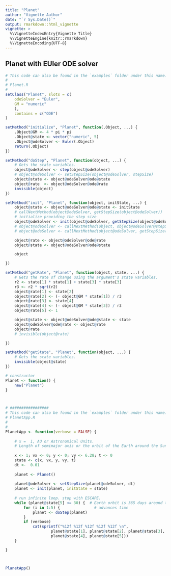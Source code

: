 ```yaml
---
title: "Planet"
author: "Vignette Author"
date: "`r Sys.Date()`"
output: rmarkdown::html_vignette
vignette: >
  %\VignetteIndexEntry{Vignette Title}
  %\VignetteEngine{knitr::rmarkdown}
  %\VignetteEncoding{UTF-8}
---
```


## Planet with EUler ODE solver

```r
# This code can also be found in the `examples` folder under this name:
# 
# Planet.R
#
setClass("Planet", slots = c(
    odeSolver = "Euler",
    GM = "numeric"
    ),
    contains = c("ODE")
)

setMethod("initialize", "Planet", function(.Object, ...) {
    .Object@GM <- 4 * pi * pi
    .Object@state <- vector("numeric", 5)
    .Object@odeSolver <- Euler(.Object)
    return(.Object)
})

setMethod("doStep", "Planet", function(object, ...) {
    # Gets the state variables.
    object@odeSolver <- step(object@odeSolver)
    # object@odeSolver <- setStepSize(object@odeSolver, stepSize)
    object@state <- object@odeSolver@ode@state
    object@rate  <- object@odeSolver@ode@rate
    invisible(object)
})

setMethod("init", "Planet", function(object, initState, ...) {
    object@state <- object@odeSolver@ode@state <- initState
    # callNextMethod(object@odeSolver, getStepSize(object@odeSolver))
    # initialize providing the step size
    object@odeSolver <- init(object@odeSolver, getStepSize(object@odeSolver))
    # object@odeSolver <- callNextMethod(object, object@odeSolver@stepSize)
    # object@odeSolver <- callNextMethod(object@odeSolver, getStepSize(object@odeSolver))

    object@rate <- object@odeSolver@ode@rate
    object@state <- object@odeSolver@ode@state

    object

})

setMethod("getRate", "Planet", function(object, state, ...) {
    # Gets the rate of change using the argument's state variables.
    r2 <- state[1] * state[1] + state[3] * state[3]
    r3 <- r2 * sqrt(r2)
    object@rate[1] <- state[2]
    object@rate[2] <- (- object@GM * state[1]) / r3
    object@rate[3] <- state[4]
    object@rate[4] <- (- object@GM * state[3]) / r3
    object@rate[5] <- 1

    object@state <- object@odeSolver@ode@state <- state
    object@odeSolver@ode@rate <- object@rate
    object@rate
    # invisible(object@rate)

})

setMethod("getState", "Planet", function(object, ...) {
    # Gets the state variables.
    invisible(object@state)
})

# constructor
Planet <- function() {
    new("Planet")
}



# #################
# This code can also be found in the `examples` folder under this name:
# PlanetApp.R
#
#
PlanetApp <- function(verbose = FALSE) {
        
    # x =  1, AU or Astronomical Units. 
    # Length of semimajor axis or the orbit of the Earth around the Sun.
    
    x <- 1; vx <- 0; y <- 0; vy <- 6.28; t <- 0
    state <- c(x, vx, y, vy, t)
    dt <-  0.01
    
    planet <- Planet()
    
    planet@odeSolver <- setStepSize(planet@odeSolver, dt)
    planet <- init(planet, initState = state)
    
    # run infinite loop. stop with ESCAPE.
    while (planet@state[5] <= 30) {  # Earth orbit is 365 days around the sun
        for (i in 1:5) {               # advances time
            planet <- doStep(planet)
        }
        if (verbose) 
            cat(sprintf("%12f %12f %12f %12f %12f \n",
                    planet@state[1], planet@state[2], planet@state[3],
                    planet@state[4], planet@state[5]))
    }

}



PlanetApp()

```

